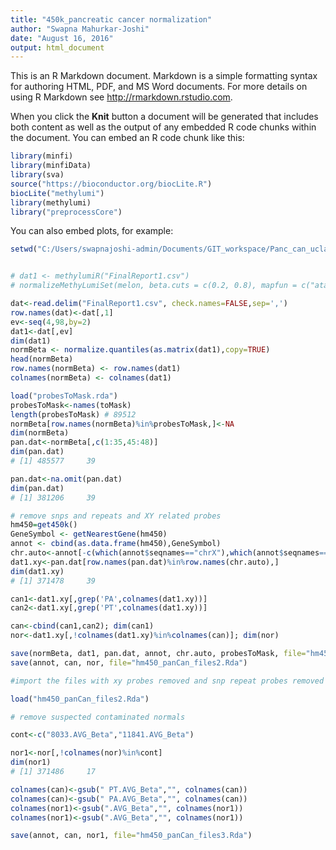 ---
title: "450k_pancreatic cancer normalization"
author: "Swapna Mahurkar-Joshi"
date: "August 16, 2016"
output: html_document
---

This is an R Markdown document. Markdown is a simple formatting syntax for authoring HTML, PDF, and MS Word documents. For more details on using R Markdown see <http://rmarkdown.rstudio.com>.

When you click the **Knit** button a document will be generated that includes both content as well as the output of any embedded R code chunks within the document. You can embed an R code chunk like this:

```{r}
library(minfi)
library(minfiData)
library(sva)
source("https://bioconductor.org/biocLite.R")
biocLite("methylumi")
library(methylumi)
library("preprocessCore")
```

You can also embed plots, for example:

```{r, echo=FALSE}
setwd("C:/Users/swapnajoshi-admin/Documents/GIT_workspace/Panc_can_ucla/")


# dat1 <- methylumiR("FinalReport1.csv")
# normalizeMethyLumiSet(melon, beta.cuts = c(0.2, 0.8), mapfun = c("atan", "ratio"))

dat<-read.delim("FinalReport1.csv", check.names=FALSE,sep=',')
row.names(dat)<-dat[,1]
ev<-seq(4,98,by=2)
dat1<-dat[,ev]
dim(dat1)
normBeta <- normalize.quantiles(as.matrix(dat1),copy=TRUE)
head(normBeta)
row.names(normBeta) <- row.names(dat1)
colnames(normBeta) <- colnames(dat1)
```


```{r}
load("probesToMask.rda")
probesToMask<-names(toMask)
length(probesToMask) # 89512
normBeta[row.names(normBeta)%in%probesToMask,]<-NA
dim(normBeta)
pan.dat<-normBeta[,c(1:35,45:48)]
dim(pan.dat)
# [1] 485577     39

pan.dat<-na.omit(pan.dat)
dim(pan.dat)
# [1] 381206     39

# remove snps and repeats and XY related probes 
hm450=get450k()
GeneSymbol <- getNearestGene(hm450)
annot <- cbind(as.data.frame(hm450),GeneSymbol)
chr.auto<-annot[-c(which(annot$seqnames=="chrX"),which(annot$seqnames=="chrY")),]
dat1.xy<-pan.dat[row.names(pan.dat)%in%row.names(chr.auto),]
dim(dat1.xy)
# [1] 371478     39

can1<-dat1.xy[,grep('PA',colnames(dat1.xy))]
can2<-dat1.xy[,grep('PT',colnames(dat1.xy))]

can<-cbind(can1,can2); dim(can1)
nor<-dat1.xy[,!colnames(dat1.xy)%in%colnames(can)]; dim(nor)

save(normBeta, dat1, pan.dat, annot, chr.auto, probesToMask, file="hm450_panCan_files1.Rda")
save(annot, can, nor, file="hm450_panCan_files2.Rda")

#import the files with xy probes removed and snp repeat probes removed and annotations

load("hm450_panCan_files2.Rda")

# remove suspected contaminated normals 

cont<-c("8033.AVG_Beta","11841.AVG_Beta")

nor1<-nor[,!colnames(nor)%in%cont]
dim(nor1)
# [1] 371486     17

colnames(can)<-gsub(" PT.AVG_Beta","", colnames(can))
colnames(can)<-gsub(" PA.AVG_Beta","", colnames(can))
colnames(nor1)<-gsub(".AVG_Beta","", colnames(nor1))
colnames(nor1)<-gsub(".AVG_Beta","", colnames(nor1))

save(annot, can, nor1, file="hm450_panCan_files3.Rda")

```

```{r}

```






